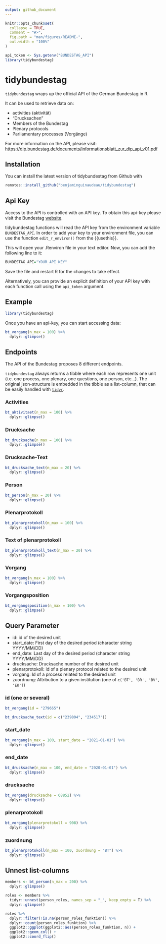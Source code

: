 ```yaml
---
output: github_document
---
```


<!-- README.md is generated from README.Rmd. Please edit that file -->

```r
knitr::opts_chunk$set(
  collapse = TRUE,
  comment = "#>",
  fig.path = "man/figures/README-",
  out.width = "100%"
)

api_token <- Sys.getenv("BUNDESTAG_API")
library(tidybundestag)
```

# tidybundestag

<!-- badges: start -->
<!-- badges: end -->

`tidybundestag` wraps up the official API of the German Bundestag in R. 

It can be used to retrieve data on: 

* activities (aktivität) 
* "Drucksachen" 
* Members of the Bundestag
* Plenary protocols
* Parliamentary processes (Vorgänge)

For more information on the API, please visit: [https://dip.bundestag.de/documents/informationsblatt_zur_dip_api_v01.pdf](https://dip.bundestag.de/documents/informationsblatt_zur_dip_api_v01.pdf)

## Installation

You can install the latest version of tidybundestag from Github with 

``` r
remotes::install_github("benjaminguinaudeau/tidybundestag")
```

## Api Key

Access to the API is controlled with an API key. To obtain this api-key please visit the Bundestag [website](https://dip.bundestag.de/%C3%BCber-dip/hilfe/api#content). 

tidybundestag functions will read the API key from the environment variable `BUNDESTAG_API`. In order to add your key to your environment file, you can use the function `edit_r_environ()` from the {{usethis}}.

This will open your .Renviron file in your text editor. Now, you can add the following line to it:

```r
BUNDESTAG_API="YOUR_API_KEY"
```

Save the file and restart R for the changes to take effect.

Alternatively, you can provide an explicit definition of your API key with each function call using the `api_token` argument.

## Example

```r
library(tidybundestag)
```


Once you have an api-key, you can start accessing data:

```r
bt_vorgang(n_max = 100) %>%
  dplyr::glimpse()
```

## Endpoints

The API of the Bundestag proposes 8 different endpoints. 

`tidybundestag` always returns a tibble where each row represents one unit (i.e. one process, one plenary, one questions, one person, etc...). The original json-structure is embedded in the tibble as a list-column, that can be easily handled with [`tidyr`](https://tidyr.tidyverse.org/reference/nest.html).

### Activities

```r
bt_aktivitaet(n_max = 100) %>%
  dplyr::glimpse()
```

### Drucksache

```r
bt_drucksache(n_max = 100) %>%
  dplyr::glimpse()
```

### Drucksache-Text

```r
bt_drucksache_text(n_max = 20) %>%
  dplyr::glimpse()
```

### Person

```r
bt_person(n_max = 20) %>%
  dplyr::glimpse()
```


### Plenarprotokoll

```r
bt_plenarprotokoll(n_max = 100) %>%
  dplyr::glimpse()
```

### Text of plenarprotokoll

```r
bt_plenarprotokoll_text(n_max = 20) %>%
  dplyr::glimpse()
```

### Vorgang

```r
bt_vorgang(n_max = 100) %>%
  dplyr::glimpse()
```

### Vorgangsposition

```r
bt_vorgangsposition(n_max = 100) %>%
  dplyr::glimpse()
```

## Query Parameter

+ id: id of the desired unit
+ start_date: First day of the desired period (character string YYYY/MM/DD)
+ end_date: Last day of the desired period (character string YYYY/MM/DD)
+ drucksache: Drucksache number of the desired unit
+ plenarprotokoll: Id of a plenary protocol related to the desired unit
+ vorgang: Id of a process related to the desired unit 
+ zuordnung: Attribution to a given institution (one of `c('BT', 'BR', 'BV', 'EK')`)


### id (one or several)

```r
bt_vorgang(id = "279665")
```

```r
bt_drucksache_text(id = c("239894", "234517"))
```

### start_date

```r
bt_vorgang(n_max = 100, start_date = "2021-01-01") %>%
  dplyr::glimpse()
```

### end_date

```r
bt_drucksache(n_max = 100, end_date = "2020-01-01") %>%
  dplyr::glimpse()
```



### drucksache

```r
bt_vorgang(drucksache = 68852) %>%
  dplyr::glimpse()
```

### plenarprotokoll

```r
bt_vorgang(plenarprotokoll = 908) %>%
  dplyr::glimpse()
```


### zuordnung

```r
bt_plenarprotokoll(n_max = 100, zuordnung = "BT") %>%
  dplyr::glimpse()
```

## Unnest list-columns

```r
members <- bt_person(n_max = 200) %>%
  dplyr::glimpse()

roles <- members %>%
  tidyr::unnest(person_roles, names_sep = "_", keep_empty = T) %>%
  dplyr::glimpse()
```


```r
roles %>%
  dplyr::filter(!is.na(person_roles_funktion)) %>%
  dplyr::count(person_roles_funktion) %>%
  ggplot2::ggplot(ggplot2::aes(person_roles_funktion, n)) +
  ggplot2::geom_col() +
  ggplot2::coord_flip()
  
```

